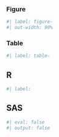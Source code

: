 ### Figure

```r
#| label: figure-
#| out-width: 90%
```

### Table

```r
#| label: table-
```

::: {.panel-tabset}
## R
```r
#| label: 


```

## SAS
```r
#| eval: false 
#| output: false


```
:::
  